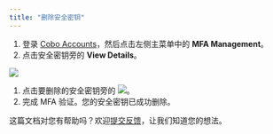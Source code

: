 ```yaml
---
title: "删除安全密钥"
---
```


1. 登录 [Cobo Accounts](https://accounts.cobo.com/)，然后点击左侧主菜单中的 **MFA Management**。
2. 点击安全密钥旁的 **View Details**。

<img src="/cn/images/cobo-accounts/mnTTn5m1yixee0G5HzXx5kZcq_mEY8WXpVG9MicXNmBJIglAoaL3CHyvfxdoxt2TydzVn6i9DwvlvvIEKrp6sRtl1xgtl379nVnzAeeoBo9xOP507XYbDbt6j_Hvpgu989KSYSwC3_DH3D7tDSqpenY.png" className="screenshot_full_screen"/>

1. 点击要删除的安全密钥旁的 <img src="/cn/images/cobo-accounts/pBtfB_6WRBfwcEIz1gcplIN-kdZwzvFRhfhX0ag-rpb4FFQYvbhSsA8aFmSBG8b61_6-9vZu9SulRIhPawPZxmND_Y_lZdhevEcEPP_YCg68wjAVtPGATgnY3D6Md3xwI_8Q5c2llDRxaSobBBXyag8-20240419120534443.svg" className="icon"/>。
2. 完成 MFA 验证。您的安全密钥已成功删除。




<Tip>这篇文档对您有帮助吗？欢迎[提交反馈](https://forms.zohopublic.com/cobo/form/DocumentFeedbackForm/formperma/QvLOhxJv1_JMsJ-1dleZ8Itb_7rzN-LtgvsDdxosoVI?referrername=manuals)，让我们知道您的想法。</Tip>